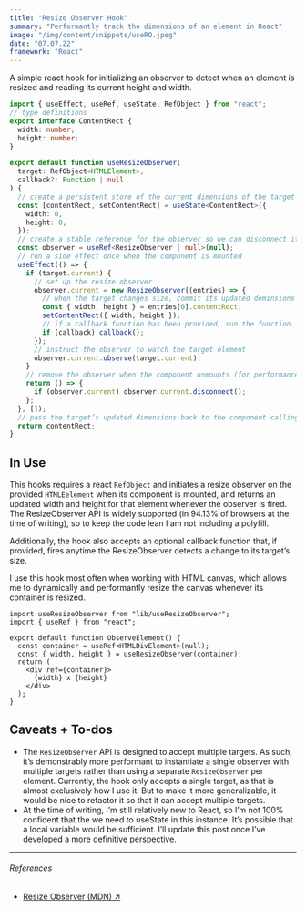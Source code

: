 ```yaml
---
title: "Resize Observer Hook"
summary: "Performantly track the dimensions of an element in React"
image: "/img/content/snippets/useRO.jpeg"
date: "07.07.22"
framework: "React"
---
```



A simple react hook for initializing an observer to detect when an element is resized and reading its current height and width.

```ts title="useResizeObserver.ts"
import { useEffect, useRef, useState, RefObject } from "react";
// type definitions
export interface ContentRect {
  width: number;
  height: number;
}

export default function useResizeObserver(
  target: RefObject<HTMLElement>,
  callback?: Function | null
) {
  // create a persistent store of the current dimensions of the target
  const [contentRect, setContentRect] = useState<ContentRect>({
    width: 0,
    height: 0,
  });
  // create a stable reference for the observer so we can disconnect it later
  const observer = useRef<ResizeObserver | null>(null);
  // run a side effect once when the component is mounted
  useEffect(() => {
    if (target.current) {
      // set up the resize observer
      observer.current = new ResizeObserver((entries) => {
        // when the target changes size, commit its updated deminsions to state
        const { width, height } = entries[0].contentRect;
        setContentRect({ width, height });
        // if a callback function has been provided, run the function
        if (callback) callback();
      });
      // instruct the observer to watch the target element
      observer.current.observe(target.current);
    }
    // remove the observer when the component unmounts (for performance)
    return () => {
      if (observer.current) observer.current.disconnect();
    };
  }, []);
  // pass the target’s updated dimensions back to the component calling the hook
  return contentRect;
}
```

## In Use

This hooks requires a react `RefObject` and initiates a resize observer on the provided `HTMLEelement` when its component is mounted, and returns an updated width and height for that element whenever the observer is fired. The ResizeObserver API is widely supported (in 94.13% of browsers at the time of writing), so to keep the code lean I am not including a polyfill.

Additionally, the hook also accepts an optional callback function that, if provided, fires anytime the ResizeObserver detects a change to its target’s size.

I use this hook most often when working with HTML canvas, which allows me to dynamically and performantly resize the canvas whenever its container is resized.

```tsx title="ObserveElement.tsx"
import useResizeObserver from "lib/useResizeObserver";
import { useRef } from "react";

export default function ObserveElement() {
  const container = useRef<HTMLDivElement>(null);
  const { width, height } = useResizeObserver(container);
  return (
    <div ref={container}>
      {width} x {height}
    </div>
  );
}
```

<ReactResizeObserver />

## Caveats + To-dos

- The `ResizeObserver` API is designed to accept multiple targets. As such, it’s demonstrably more performant to instantiate a single observer with multiple targets rather than using a separate `ResizeObserver` per element. Currently, the hook only accepts a single target, as that is almost exclusively how I use it. But to make it more generalizable, it would be nice to refactor it so that it can accept multiple targets.
- At the time of writing, I’m still relatively new to React, so I’m not 100% confident that the we need to useState in this instance. It’s possible that a local variable would be sufficient. I’ll update this post once I’ve developed a more definitive perspective.

---

###### References

- [Resize Observer (MDN) ↗](https://developer.mozilla.org/en-US/docs/Web/API/ResizeObserver)
